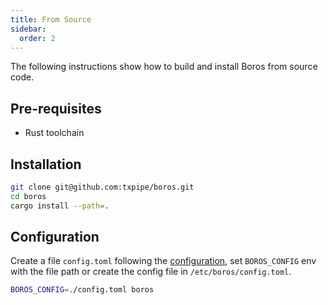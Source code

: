 ```yaml
---
title: From Source
sidebar:
  order: 2
---
```


The following instructions show how to build and install Boros from source code.

## Pre-requisites

- Rust toolchain

## Installation

```sh
git clone git@github.com:txpipe/boros.git
cd boros
cargo install --path=.
```

## Configuration

Create a file `config.toml` following the [configuration](../configuration), set `BOROS_CONFIG` env with the file path or create the config file in `/etc/boros/config.toml`.

```sh
BOROS_CONFIG=./config.toml boros
```
